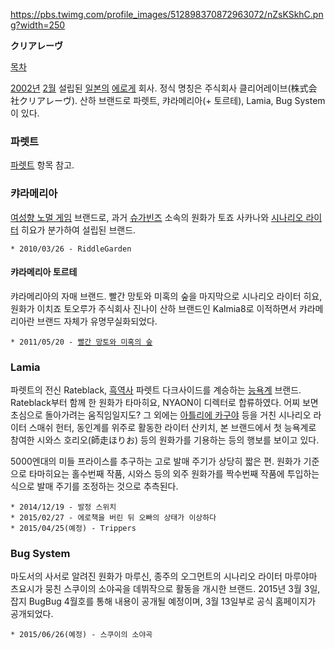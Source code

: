 https://pbs.twimg.com/profile_images/512898370872963072/nZsKSkhC.png?width=250

'''クリアレーヴ'''

[[목차]]

[[2002년]] [[2월]] 설립된 [[일본]]의 [[에로게]] 회사. 정식 명칭은 주식회사 클리어레이브(株式会社クリアレーヴ). 산하 브랜드로 파렛트, 캬라메리아(+ 토르테), Lamia, Bug System이 있다.

=== 파렛트 ===
[[파렛트]] 항목 참고. 

=== 캬라메리아 ===
[[여성향 노멀 게임]] 브랜드로, 과거 [[슈가빈즈]] 소속의 원화가 토죠 사카나와 [[시나리오 라이터]] 히요가 분가하여 설립된 브랜드.
 
 * 2010/03/26 - RiddleGarden

==== 캬라메리아 토르테 ====
캬라메리아의 자매 브랜드. 빨간 망토와 미혹의 숲을 마지막으로 시나리오 라이터 히요, 원화가 이치죠 토오루가 주식회사 진나이 산하 브랜드인 Kalmia8로 이적하면서 캬라메리아란 브랜드 자체가 유명무실화되었다.

 * 2011/05/20 - [[빨간 망토와 미혹의 숲]]

=== Lamia ===
파렛트의 전신 Rateblack, [[흑역사]] 파렛트 다크사이드를 계승하는 [[능욕]]계 브랜드. Rateblack부터 함께 한 원화가 타마히요, NYAON이 디렉터로 합류하였다. 어찌 보면 초심으로 돌아가려는 움직임일지도? 그 외에는 [[아틀리에 카구야]] 등을 거친 시나리오 라이터 스매쉬 헌터, 동인계를 위주로 활동한 라이터 산키치, 본 브랜드에서 첫 능욕계로 참여한 시와스 호리오(師走ほりお) 등의 원화가를 기용하는 등의 행보를 보이고 있다.

5000엔대의 미들 프라이스를 추구하는 고로 발매 주기가 상당히 짧은 편. 원화가 기준으로 타마히요는 홀수번째 작품, 시와스 등의 외주 원화가를 짝수번째 작품에 투입하는 식으로 발매 주기를 조정하는 것으로 추측된다.

 * 2014/12/19 - 발정 스위치
 * 2015/02/27 - 에로책을 버린 뒤 오빠의 상태가 이상하다 
 * 2015/04/25(예정) - Trippers

=== Bug System ===
마도서의 사서로 알려진 원화가 마루신, 종주의 오그먼트의 시나리오 라이터 마루야마 츠요시가 뭉친 스쿠이의 소야곡을 데뷔작으로 활동을 개시한 브랜드. 2015년 3월 3일, 잡지 BugBug 4월호를 통해 내용이 공개될 예정이며, 3월 13일부로 공식 홈페이지가 공개되었다. 

 * 2015/06/26(예정) - 스쿠이의 소야곡

